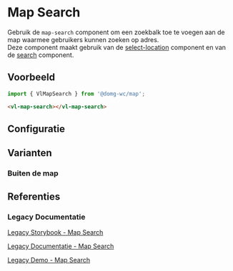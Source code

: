 
# Map Search

<VluxMetaData id="map-search" />

Gebruik de `map-search` component om een zoekbalk toe te voegen aan de map waarmee gebruikers kunnen zoeken op adres.<br/>
Deze component maakt gebruik van de [select-location](/docs/map-select-location--select-location-default) component en
van de [search](/docs/components-search--search-default) component.


## Voorbeeld

```js
import { VlMapSearch } from '@domg-wc/map';
```

```html
<vl-map-search></vl-map-search>
```

<Canvas of={VlMapSearchStories.MapSearchDefault} />


## Configuratie

<ArgTypes of={VlMapSearchStories.MapSearchDefault} />


## Varianten

### Buiten de map

<Canvas of={VlMapSearchStories.MapSearchOutsideMap} />


## Referenties

### Legacy Documentatie

[Legacy Storybook - Map Search](https://webcomponenten.omgeving.vlaanderen.be/storybook/?path=/docs/custom-elements-vl-map-vl-map-search--default)

[Legacy Documentatie - Map Search](https://webcomponenten.omgeving.vlaanderen.be/doc/VlMapSearch.html)

[Legacy Demo - Map Search](https://webcomponenten.omgeving.vlaanderen.be/demo/vl-map-search.html)

